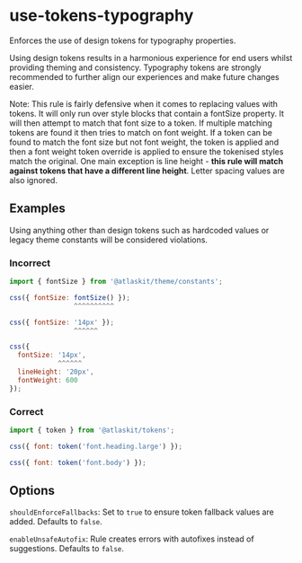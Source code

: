 # use-tokens-typography

Enforces the use of design tokens for typography properties.

Using design tokens results in a harmonious experience for end users whilst providing theming and
consistency. Typography tokens are strongly recommended to further align our experiences and make
future changes easier.

Note: This rule is fairly defensive when it comes to replacing values with tokens. It will only run
over style blocks that contain a fontSize property. It will then attempt to match that font size to
a token. If multiple matching tokens are found it then tries to match on font weight. If a token can
be found to match the font size but not font weight, the token is applied and then a font weight
token override is applied to ensure the tokenised styles match the original. One main exception is
line height - **this rule will match against tokens that have a different line height**. Letter
spacing values are also ignored.

## Examples

Using anything other than design tokens such as hardcoded values or legacy theme constants will be
considered violations.

### Incorrect

```js
import { fontSize } from '@atlaskit/theme/constants';

css({ fontSize: fontSize() });
                ^^^^^^^^^^

css({ fontSize: '14px' });
                ^^^^^^

css({
  fontSize: '14px',
            ^^^^^^
  lineHeight: '20px',
  fontWeight: 600
});

```

### Correct

```js
import { token } from '@atlaskit/tokens';

css({ font: token('font.heading.large') });

css({ font: token('font.body') });
```

## Options

`shouldEnforceFallbacks`: Set to `true` to ensure token fallback values are added. Defaults to
`false`.

`enableUnsafeAutofix`: Rule creates errors with autofixes instead of suggestions. Defaults to
`false`.
